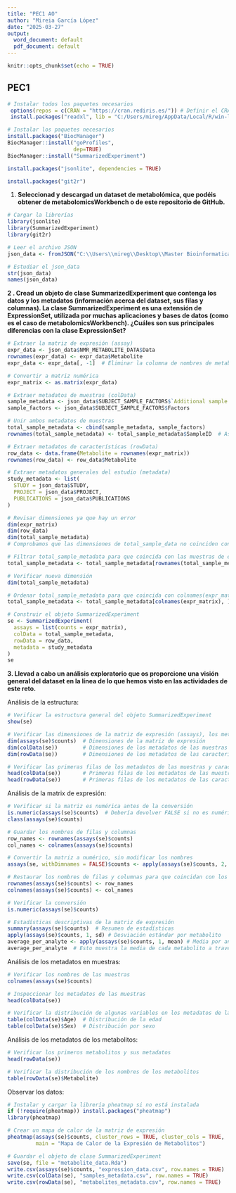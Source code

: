 ---
title: "PEC1 AO"
author: "Mireia García López"
date: "2025-03-27"
output:
  word_document: default
  pdf_document: default
---

```{r setup, include=FALSE}
knitr::opts_chunk$set(echo = TRUE)
```

## PEC1

```{r cars}
# Instalar todos los paquetes necesarios
 options(repos = c(CRAN = "https://cran.rediris.es/")) # Definir el CRAN
 install.packages("readxl", lib = "C:/Users/mireg/AppData/Local/R/win-library/4.4")

```

```{r}
# Instalar los paquetes necesarios
install.packages("BiocManager")
BiocManager::install("goProfiles",
                     dep=TRUE)
BiocManager::install("SummarizedExperiment")

install.packages("jsonlite", dependencies = TRUE)

install.packages("git2r")
```

1.  **Seleccionad y descargad un dataset de metabolómica, que podéis obtener de metabolomicsWorkbench o de este repositorio de GitHub.**

```{r}
# Cargar la librerías
library(jsonlite)
library(SummarizedExperiment)
library(git2r)
```

```{r}
# Leer el archivo JSON
json_data <- fromJSON("C:\\Users\\mireg\\Desktop\\Master Bioinformatica y Bioestadistica\\Análisis de datos ómicos\\PAC1\\ST003791_AN006232.json")

# Estudiar el json_data
str(json_data)
names(json_data)
```

**2 . Cread un objeto de clase SummarizedExperiment que contenga los datos y los metadatos (información acerca del dataset, sus filas y columnas). La clase SummarizedExperiment es una extensión de ExpressionSet, utilizada por muchas aplicaciones y bases de datos (como es el caso de metabolomicsWorkbench). ¿Cuáles son sus principales diferencias con la clase ExpressionSet?**

```{r}
# Extraer la matriz de expresión (assay)
expr_data <- json_data$NMR_METABOLITE_DATA$Data
rownames(expr_data) <- expr_data$Metabolite
expr_data <- expr_data[, -1]  # Eliminar la columna de nombres de metabolitos

# Convertir a matriz numérica
expr_matrix <- as.matrix(expr_data)

# Extraer metadatos de muestras (colData)
sample_metadata <- json_data$SUBJECT_SAMPLE_FACTORS$`Additional sample data`
sample_factors <- json_data$SUBJECT_SAMPLE_FACTORS$Factors

# Unir ambos metadatos de muestras
total_sample_metadata <- cbind(sample_metadata, sample_factors)
rownames(total_sample_metadata) <- total_sample_metadata$SampleID  # Asegurar IDs

# Extraer metadatos de características (rowData)
row_data <- data.frame(Metabolite = rownames(expr_matrix))
rownames(row_data) <- row_data$Metabolite

# Extraer metadatos generales del estudio (metadata)
study_metadata <- list(
  STUDY = json_data$STUDY,
  PROJECT = json_data$PROJECT,
  PUBLICATIONS = json_data$PUBLICATIONS
)

# Revisar dimensiones ya que hay un error
dim(expr_matrix)
dim(row_data)
dim(total_sample_metadata)
# Comprobamos que las dimensiones de total_sample_data no coinciden con las de expr_matrix

# Filtrar total_sample_metadata para que coincida con las muestras de expr_matrix
total_sample_metadata <- total_sample_metadata[rownames(total_sample_metadata) %in% colnames(expr_matrix), ] #Genera un vector lógico que indica qué filas de total_sample_metadata tienen un nombre de muestra que está presente en expr_matrix y selecciona los datos con true.

# Verificar nueva dimensión
dim(total_sample_metadata)

# Ordenar total_sample_metadata para que coincida con colnames(expr_matrix)
total_sample_metadata <- total_sample_metadata[colnames(expr_matrix), ]

# Construir el objeto SummarizedExperiment
se <- SummarizedExperiment(
  assays = list(counts = expr_matrix),
  colData = total_sample_metadata,
  rowData = row_data,
  metadata = study_metadata
)
se
```

**3. Llevad a cabo un análisis exploratorio que os proporcione una visión general del dataset en la línea de lo que hemos visto en las actividades de este reto.**

Análisis de la estructura:

```{r}
# Verificar la estructura general del objeto SummarizedExperiment
show(se)

# Verificar las dimensiones de la matriz de expresión (assays), los metadatos de las muestras (colData) y las características de las filas (rowData)
dim(assays(se)$counts)  # Dimensiones de la matriz de expresión
dim(colData(se))        # Dimensiones de los metadatos de las muestras
dim(rowData(se))        # Dimensiones de los metadatos de las características

# Verificar las primeras filas de los metadatos de las muestras y características
head(colData(se))       # Primeras filas de los metadatos de las muestras
head(rowData(se))       # Primeras filas de los metadatos de las características

```

Análisis de la matrix de expresión:

```{r}
# Verificar si la matriz es numérica antes de la conversión
is.numeric(assays(se)$counts)  # Debería devolver FALSE si no es numérica
class(assays(se)$counts)

# Guardar los nombres de filas y columnas
row_names <- rownames(assays(se)$counts)
col_names <- colnames(assays(se)$counts)

# Convertir la matriz a numérico, sin modificar los nombres
assays(se, withDimnames = FALSE)$counts <- apply(assays(se)$counts, 2, function(x) as.numeric(as.character(x)))

# Restaurar los nombres de filas y columnas para que coincidan con los originales
rownames(assays(se)$counts) <- row_names
colnames(assays(se)$counts) <- col_names

# Verificar la conversión
is.numeric(assays(se)$counts)

# Estadísticas descriptivas de la matriz de expresión
summary(assays(se)$counts)  # Resumen de estadísticas
apply(assays(se)$counts, 1, sd) # Desviación estándar por metabolito
average_per_analyte <- apply(assays(se)$counts, 1, mean) # Media por analito (por fila)
average_per_analyte  # Esto muestra la media de cada metabolito a través de las muestras
```

Análisis de los metadatos en muestras:

```{r}
# Verificar los nombres de las muestras
colnames(assays(se)$counts)

# Inspeccionar los metadatos de las muestras
head(colData(se))

# Verificar la distribución de algunas variables en los metadatos de las muestras
table(colData(se)$Age)  # Distribución de la edad
table(colData(se)$Sex)  # Distribución por sexo

```

Análisis de los metadatos de los metabolitos:

```{r}
# Verificar los primeros metabolitos y sus metadatos
head(rowData(se))

# Verificar la distribución de los nombres de los metabolitos
table(rowData(se)$Metabolite)

```

Observar los datos:

```{r}
# Instalar y cargar la librería pheatmap si no está instalada
if (!require(pheatmap)) install.packages("pheatmap")
library(pheatmap)

# Crear un mapa de calor de la matriz de expresión
pheatmap(assays(se)$counts, cluster_rows = TRUE, cluster_cols = TRUE, 
         main = "Mapa de Calor de la Expresión de Metabolitos")

```

```{r}
# Guardar el objeto de clase SummarizedExperiment
save(se, file = "metabolite_data.Rda")
write.csv(assays(se)$counts, "expression_data.csv", row.names = TRUE)
write.csv(colData(se), "samples_metadata.csv", row.names = TRUE)
write.csv(rowData(se), "metabolites_metadata.csv", row.names = TRUE)
```
